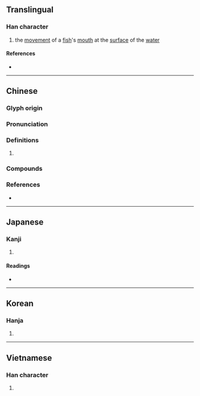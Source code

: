 {{character info}}
==Translingual==

===Han character===
{{Han char|rn=30|rad=口|as=13|sn=16|four=68086|canj=ROMO|ids=⿰口僉}}

# the [[movement]] of a [[fish]]'s [[mouth]] at the [[surface]] of the [[water]]

====References====
* {{Han ref|kx=0209.160|dkj=04350|dj=0432.020|hdz=10693.020|uh=565E|ud=22110|bh=E945|bd=59717}}

----

==Chinese==
{{zh-forms|s=𪡋}}

===Glyph origin===
{{Han etym}}

===Pronunciation===
{{zh-pron
|m=yǎn
|c=jim2,jim1
|mn=giám
|mc=y
|oc=y
|cat=
}}

===Definitions===
{{zh-hanzi}}

# {{rfdef|zh}}

===Compounds===
{{zh-der|噞喁}}

===References===
* {{R:yue:mfccd}}

----

==Japanese==

===Kanji===
{{ja-kanji|grade=|rs=口13}}

# {{rfdef|ja|sort=口13}}

====Readings====
* {{ja-readings|on=げん|kun=あぎと.う,はげし.い}}

----

==Korean==

===Hanja===
{{ko-hanja|엄}}

# {{rfdef|ko|sort=口13}}

----

==Vietnamese==

===Han character===
{{vi-readings|reading=thèm|rs=口13}}

# {{rfdef|vi|sort=口13}}